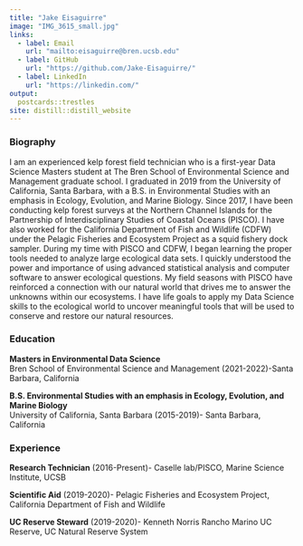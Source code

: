 ```yaml
---
title: "Jake Eisaguirre"
image: "IMG_3615_small.jpg"
links:
  - label: Email
    url: "mailto:eisaguirre@bren.ucsb.edu"
  - label: GitHub
    url: "https://github.com/Jake-Eisaguirre/"
  - label: LinkedIn
    url: "https://linkedin.com/"
output:
  postcards::trestles
site: distill::distill_website
---
```

### Biography                                                                                                                                                                                                                                                                          
I am an experienced kelp forest field technician who is a first-year Data Science Masters student at The Bren School of Environmental Science and Management graduate school. I graduated in 2019 from the University of California, Santa Barbara, with a B.S. in Environmental Studies with an emphasis in Ecology, Evolution, and Marine Biology. Since 2017, I have been conducting kelp forest surveys at the Northern Channel Islands for the Partnership of Interdisciplinary Studies of Coastal Oceans (PISCO). I have also worked for the California Department of Fish and Wildlife (CDFW) under the Pelagic Fisheries and Ecosystem Project as a squid fishery dock sampler. During my time with PISCO and CDFW, I began learning the proper tools needed to analyze large ecological data sets. I quickly understood the power and importance of using advanced statistical analysis and computer software to answer ecological questions. My field seasons with PISCO have reinforced a connection with our natural world that drives me to answer the unknowns within our ecosystems. I have life goals to apply my Data Science skills to the ecological world to uncover meaningful tools that will be used to conserve and restore our natural resources.

### Education

**Masters in Environmental Data Science**                                                                                                 
Bren School of Environmental Science and Management (2021-2022)-Santa Barbara, California

**B.S. Environmental Studies with an emphasis in Ecology, Evolution, and Marine Biology**                               
University of California, Santa Barbara (2015-2019)- Santa Barbara, California


### Experience

**Research Technician** (2016-Present)- Caselle lab/PISCO, Marine Science Institute, UCSB


**Scientific Aid** (2019-2020)- Pelagic Fisheries and Ecosystem Project, California Department of Fish and Wildlife


**UC Reserve Steward** (2019-2020)- Kenneth Norris Rancho Marino UC Reserve, UC Natural Reserve System

